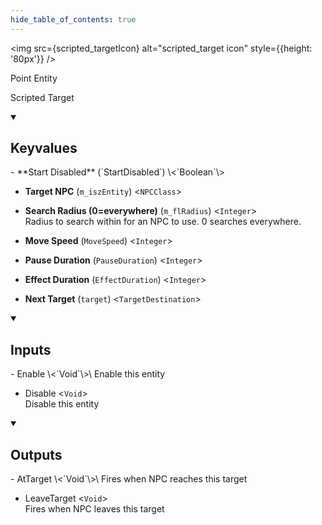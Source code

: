 ```yaml
---
hide_table_of_contents: true
---
```



<img src={scripted_targetIcon} alt="scripted_target icon" style={{height: '80px'}} />

Point Entity

Scripted Target

<details open>
<summary><h2>Keyvalues</h2></summary>
- **Start Disabled** (`StartDisabled`) \<`Boolean`\>

- **Target NPC** (`m_iszEntity`) \<`NPCClass`\>

- **Search Radius (0=everywhere)** (`m_flRadius`) \<`Integer`\>\
Radius to search within for an NPC to use. 0 searches everywhere.

- **Move Speed** (`MoveSpeed`) \<`Integer`\>

- **Pause Duration** (`PauseDuration`) \<`Integer`\>

- **Effect Duration** (`EffectDuration`) \<`Integer`\>

- **Next Target** (`target`) \<`TargetDestination`\>


 </details>
<details open>
<summary><h2>Inputs</h2></summary>
- Enable \<`Void`\>\
Enable this entity

- Disable \<`Void`\>\
Disable this entity


 </details>
<details open>
<summary><h2>Outputs</h2></summary>
- AtTarget \<`Void`\>\
Fires when NPC reaches this target

- LeaveTarget \<`Void`\>\
Fires when NPC leaves this target


 </details>